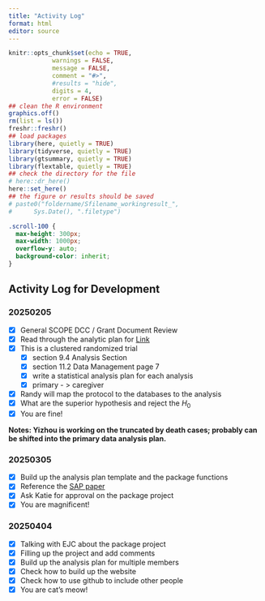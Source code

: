 ```yaml
---
title: "Activity Log" 
format: html
editor: source
---
```


```r
knitr::opts_chunk$set(echo = TRUE,
            warnings = FALSE,
            message = FALSE,
            comment = "#>",
            #results = "hide",
            digits = 4,
            error = FALSE)
## clean the R environment
graphics.off()
rm(list = ls())
freshr::freshr()
## load packages
library(here, quietly = TRUE)
library(tidyverse, quietly = TRUE)
library(gtsummary, quietly = TRUE)
library(flextable, quietly = TRUE)
## check the directory for the file
# here::dr_here()
here::set_here()
## the figure or results should be saved 
# paste0("foldername/Sfilename_workingresult_", 
#      Sys.Date(), ".filetype")
```

```css
.scroll-100 {
  max-height: 300px;
  max-width: 1000px;
  overflow-y: auto;
  background-color: inherit;
}
```


## Activity Log for Development {#sec-activity_log}

### 20250205 {.unnumbered}

-   [x] General SCOPE DCC / Grant Document Review
-   [x] Read through the analytic plan for [Link](https://olucdenver.sharepoint.com/:w:/r/sites/SCOPEDCC/_layouts/15/Doc.aspx?sourcedoc=%7B05AEB1C9-7608-4E75-ACE8-BC9FE35B33D8%7D&file=2-26-2024%20protocol%20with%20track%20changes%20KLC.doc&action=default&mobileredirect=true)
-   [x] This is a clustered randomized trial
    -   [x] section 9.4 Analysis Section
    -   [x] section 11.2 Data Management page 7
    -   [x] write a statistical analysis plan for each analysis
    -   [x] primary - \> caregiver
-   [x] Randy will map the protocol to the databases to the analysis
-   [x] What are the superior hypothesis and reject the $H_0$
-   [x] You are fine!

**Notes: Yizhou is working on the truncated by death cases; probably can be shifted into the primary data analysis plan.**

### 20250305 {.unnumbered}

-   [x] Build up the analysis plan template and the package functions
-   [x] Reference the [SAP paper](https://www.sciencedirect.com/science/article/pii/S0885392422008570)
-   [x] Ask Katie for approval on the package project
-   [x] You are magnificent!

### 20250404 {.unnumbered}

-   [x] Talking with EJC about the package project
-   [x] Filling up the project and add comments
-   [x] Build up the analysis plan for multiple members
-   [x] Check how to build up the website
-   [x] Check how to use github to include other people
-   [x] You are cat's meow!
